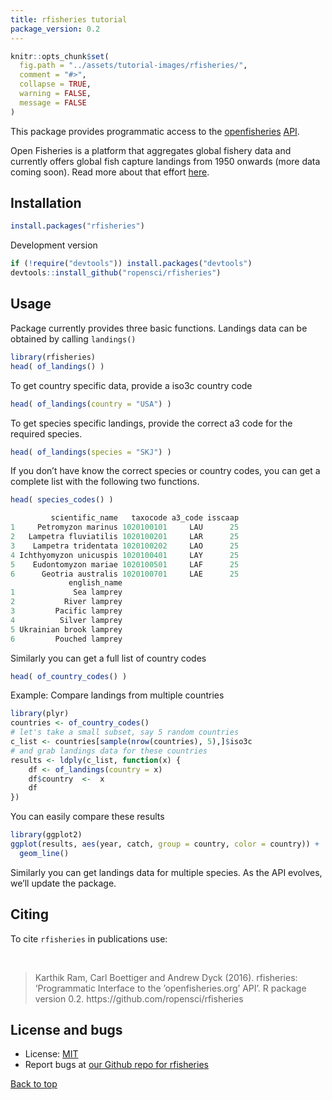 ```yaml
---
title: rfisheries tutorial
package_version: 0.2
---
```


```r
knitr::opts_chunk$set(
  fig.path = "../assets/tutorial-images/rfisheries/",
  comment = "#>",
  collapse = TRUE,
  warning = FALSE,
  message = FALSE
)
```

This package provides programmatic access to the [openfisheries](http://openfisheries.org/) [API](http://openfisheries.org/api-info).

Open Fisheries is a platform that aggregates global fishery data and currently offers global fish capture landings from 1950 onwards (more data coming soon). Read more about that effort [here](http://openfisheries.org/about).

<section id="installation">

## Installation


```r
install.packages("rfisheries")
```

Development version

```r
if (!require("devtools")) install.packages("devtools")
devtools::install_github("ropensci/rfisheries")
```

<section id="usage">

## Usage

Package currently provides three basic functions. Landings data can be obtained by calling `landings()`

```r
library(rfisheries)
head( of_landings() )
```

To get country specific data, provide a iso3c country code

```r
head( of_landings(country = "USA") )
```

To get species specific landings, provide the correct a3 code for the required species.

```r
head( of_landings(species = "SKJ") )
```

If you don't have know the correct species or country codes, you can get a complete list with the following two functions.

```r
head( species_codes() )

         scientific_name   taxocode a3_code isscaap
1     Petromyzon marinus 1020100101     LAU      25
2   Lampetra fluviatilis 1020100201     LAR      25
3    Lampetra tridentata 1020100202     LAO      25
4 Ichthyomyzon unicuspis 1020100401     LAY      25
5    Eudontomyzon mariae 1020100501     LAF      25
6      Geotria australis 1020100701     LAE      25
             english_name
1             Sea lamprey
2           River lamprey
3         Pacific lamprey
4          Silver lamprey
5 Ukrainian brook lamprey
6         Pouched lamprey
```

Similarly you can get a full list of country codes

```r
head( of_country_codes() )
```

Example: Compare landings from multiple countries

```r
library(plyr)
countries <- of_country_codes()
# let's take a small subset, say 5 random countries
c_list <- countries[sample(nrow(countries), 5),]$iso3c
# and grab landings data for these countries
results <- ldply(c_list, function(x) {
    df <- of_landings(country = x)
    df$country  <-  x
    df
})
```

You can easily compare these results

```r
library(ggplot2)
ggplot(results, aes(year, catch, group = country, color = country)) +
  geom_line()
```

Similarly you can get landings data for multiple species. As the API evolves, we'll update the package.


<section id="citing">

## Citing

To cite `rfisheries` in publications use:

<br>

> Karthik Ram, Carl Boettiger and Andrew Dyck (2016). rfisheries: 'Programmatic Interface to the 'openfisheries.org' API'. R package version 0.2. https://github.com/ropensci/rfisheries

<section id="license_bugs">

## License and bugs

* License: [MIT](http://opensource.org/licenses/MIT)
* Report bugs at [our Github repo for rfisheries](https://github.com/ropensci/rfisheries/issues?state=open)

[Back to top](#top)
